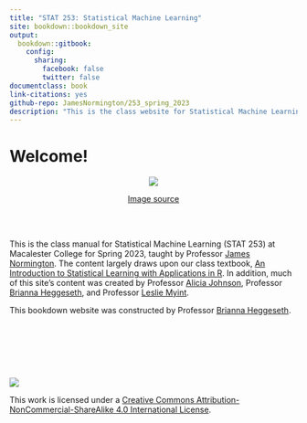 ```yaml
--- 
title: "STAT 253: Statistical Machine Learning"
site: bookdown::bookdown_site
output:
  bookdown::gitbook:
    config:
      sharing:
        facebook: false
        twitter: false
documentclass: book
link-citations: yes
github-repo: JamesNormington/253_spring_2023
description: "This is the class website for Statistical Machine Learning at Macalester College."
---
```


# Welcome! {-}

<center>
![](images/ml_robot.jpg)

[Image source](https://cdn.redshift.autodesk.com/2016/05/Machine-Learning-hero.jpg)
</center>

<br>
<br>

This is the class manual for Statistical Machine Learning (STAT 253) at Macalester College for Spring 2023, taught by Professor [James Normington](https://jamesnormington.github.io/). The content largely draws upon our class textbook, [An Introduction to Statistical Learning with Applications in R](https://www.statlearning.com/s/ISLR-Seventh-Printing-xwa7.pdf). In addition, much of this site's content was created by Professor [Alicia Johnson](https://ajohns24.github.io), Professor [Brianna Heggeseth](https://bcheggeseth.github.io/), and Professor [Leslie Myint](https://lmyint.github.io/).

This bookdown website was constructed by Professor [Brianna Heggeseth](https://bcheggeseth.github.io/).  

<br>


<br>
<br>
<br>

![](images/cc_license_button.png)

This work is licensed under a [Creative Commons Attribution-NonCommercial-ShareAlike 4.0 International License](https://creativecommons.org/licenses/by-nc-sa/4.0/).
